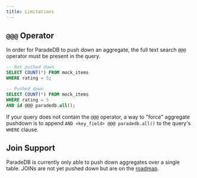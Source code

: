 ```yaml
---
title: Limitations
---
```


## `@@@` Operator

In order for ParadeDB to push down an aggregate, the full text search `@@@` operator must be present in the query.

```sql
-- Not pushed down
SELECT COUNT(*) FROM mock_items
WHERE rating = 5;

-- Pushed down
SELECT COUNT(*) FROM mock_items
WHERE rating = 5
AND id @@@ paradedb.all();
```

If your query does not contain the `@@@` operator, a way to "force" aggregate pushdown is to append `AND <key_field> @@@ paradedb.all()` to the query's
`WHERE` clause.

## Join Support

ParadeDB is currently only able to push down aggregates over a single table. JOINs are not yet pushed down but are on the [roadmap](/welcome/roadmap).
